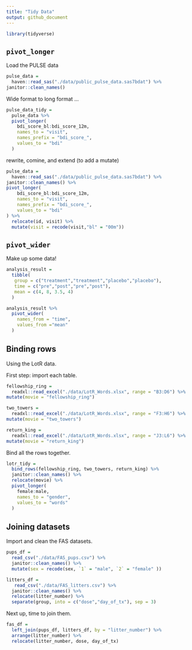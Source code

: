 ```yaml
---
title: "Tidy Data"
output: github_document
---
```


```r
library(tidyverse)
```


## `pivot_longer`

Load the PULSE data

```r
pulse_data = 
  haven::read_sas("./data/public_pulse_data.sas7bdat") %>% 
janitor::clean_names()
```

Wide format to long format ...

```r
pulse_data_tidy = 
  pulse_data %>% 
  pivot_longer(
    bdi_score_bl:bdi_score_12m,
    names_to = "visit",
    names_prefix = "bdi_score_",
    values_to = "bdi"
  )
```

rewrite, comine, and extend (to add a mutate)
```r
pulse_data = 
  haven::read_sas("./data/public_pulse_data.sas7bdat") %>% 
janitor::clean_names() %>% 
pivot_longer(
    bdi_score_bl:bdi_score_12m,
    names_to = "visit",
    names_prefix = "bdi_score_",
    values_to = "bdi"
) %>% 
  relocate(id, visit) %>% 
  mutate(visit = recode(visit,"bl" = "00m"))
```



## `pivot_wider`

Make up some data!

```r
analysis_result = 
  tibble(
   group = c("treatment","treatment","placebo","placebo"),
   time = c("pre","post","pre","post"),
   mean = c(4, 8, 3.5, 4)
  )

analysis_result %>% 
  pivot_wider(
    names_from = "time",
    values_from ="mean"
  )
```


## Binding rows

Using the LotR data.

First step: import each table.

```r
fellowship_ring = 
  readxl::read_excel("./data/LotR_Words.xlsx", range = "B3:D6") %>% 
mutate(movie = "fellowship_ring")

two_towers = 
  readxl::read_excel("./data/LotR_Words.xlsx", range = "F3:H6") %>% 
mutate(movie = "two_towers")

return_king = 
  readxl::read_excel("./data/LotR_Words.xlsx", range = "J3:L6") %>% 
mutate(movie = "return_king")
```

Bind all the rows together.

```r
lotr_tidy = 
  bind_rows(fellowship_ring, two_towers, return_king) %>% 
  janitor::clean_names() %>% 
  relocate(movie) %>% 
  pivot_longer(
    female:male,
    names_to = "gender",
    values_to = "words"
  )
```

## Joining datasets

Import and clean the FAS datasets.

```r
pups_df = 
  read_csv("./data/FAS_pups.csv") %>% 
  janitor::clean_names() %>% 
  mutate(sex = recode(sex, `1` = "male", `2` = "female" ))

litters_df =
   read_csv("./data/FAS_litters.csv") %>% 
  janitor::clean_names() %>% 
  relocate(litter_number) %>% 
  separate(group, into = c("dose","day_of_tx"), sep = 3)
```

Next up, time to join them.

```r
fas_df = 
  left_join(pups_df, litters_df, by = "litter_number") %>% 
  arrange(litter_number) %>% 
  relocate(litter_number, dose, day_of_tx)

```
